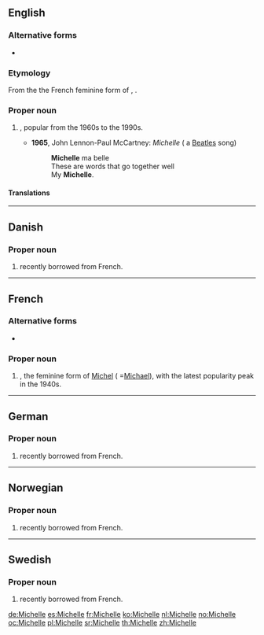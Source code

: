==English==

===Alternative forms===
* {{l|en|Michele}}

===Etymology===
From the the French feminine form of {{m|fr|Michel||Michael}}, {{etyl|he|en}} {{m|he|מיכאל||who is like God|tr=mikhál}}.

===Proper noun===
{{en-proper noun}}

# {{given name|female|from=Hebrew}} , popular from the 1960s to the 1990s.
#* '''1965''', John Lennon-Paul McCartney: ''Michelle'' ( a [[Beatles]] song)
#*: '''Michelle''' ma belle
#*: These are words that go together well
#*: My '''Michelle'''.

====Translations====
{{trans-see|female given name|Michaela}}

----

==Danish==

===Proper noun===
{{head|da|proper noun}}

# {{given name|female|lang=da}} recently borrowed from French.

----

==French==

===Alternative forms===
* {{l|fr|Michèle}}

===Proper noun===
{{fr-proper noun|f}}

# {{given name|female|lang=fr}}, the feminine form of [[Michel]] ( =[[Michael]]), with the latest popularity peak in the 1940s.

----

==German==

===Proper noun===
{{de-proper noun}}

# {{given name|female|lang=de}} recently borrowed from French.

----

==Norwegian==

===Proper noun===
{{head|no|proper noun}}

# {{given name|female|lang=no}} recently borrowed from French.

----

==Swedish==

===Proper noun===
{{head|sv|proper noun}}

# {{given name|female|lang=sv}} recently borrowed from French.

[[de:Michelle]]
[[es:Michelle]]
[[fr:Michelle]]
[[ko:Michelle]]
[[nl:Michelle]]
[[no:Michelle]]
[[oc:Michelle]]
[[pl:Michelle]]
[[sr:Michelle]]
[[th:Michelle]]
[[zh:Michelle]]